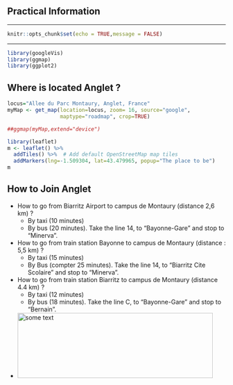 ## Practical Information


***

```r
knitr::opts_chunk$set(echo = TRUE,message = FALSE)
```

***
```r
library(googleVis)
library(ggmap)
library(ggplot2)
```

## Where is located Anglet ?

```r
locus="Allee du Parc Montaury, Anglet, France"
myMap <- get_map(location=locus, zoom= 16, source="google", 
                 maptype="roadmap", crop=TRUE)
```

```r
##ggmap(myMap,extend="device")
```

```r
library(leaflet)
m <- leaflet() %>%
  addTiles() %>%  # Add default OpenStreetMap map tiles
  addMarkers(lng=-1.509304, lat=43.479965, popup="The place to be")
m
```


## How to Join Anglet 

- How to go from Biarritz Airport  to campus de Montaury (distance 2,6 km) ?
    - By taxi (10 minutes)
    - By bus (20 minutes). Take the line 14, to "Bayonne-Gare" and stop to "Minerva". 

- How to go from train station Bayonne to campus de Montaury (distance : 5,5 km) ?
    - By taxi (15 minutes)
    - By Bus (compter 25 minutes). Take the line 14, to "Biarritz Cite Scolaire" and stop to "Minerva". 


- How to go from train station Biarritz to campus de Montaury (distance 4.4 km) ?
    - By taxi (12 minutes)
    - By bus (18  minutes). Take the line C, to "Bayonne-Gare" and stop to "Bernain". 

- <img src="http://angletr2017.com/FIG/how-to-join-conference.png" alt="some text"
width="450" height="150">



